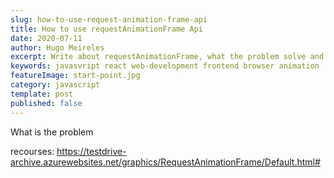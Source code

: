 ---
slug: how-to-use-request-animation-frame-api
title: How to use requestAnimationFrame Api
date: 2020-07-11
author: Hugo Meireles
excerpt: Write about requestAnimationFrame, what the problem solve and how can be solved
keywords: javasvript react web-development frontend browser animation
featureImage: start-point.jpg
category: javascript
template: post
published: false
---

What is the problem

recourses: https://testdrive-archive.azurewebsites.net/graphics/RequestAnimationFrame/Default.html#
